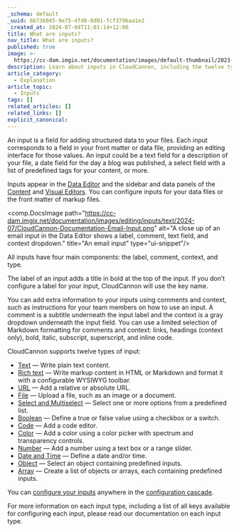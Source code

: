 ```yaml
---
_schema: default
_uuid: 6b736045-9e75-4fd0-8d01-fcf3796aa1e2
_created_at: 2024-07-04T11:01:14+12:00
title: What are inputs?
nav_title: What are inputs?
published: true
image: >-
  https://cc-dam.imgix.net/documentation/images/default-thumbnail/2023-Q4/CloudCannon-Documentation-Thumbnail.png
description: Learn about inputs in CloudCannon, including the twelve types of inputs.
article_category:
  - Explanation
article_topic:
  - Inputs
tags: []
related_articles: []
related_links: []
explicit_canonical:
---
```

An input is a field for adding structured data to your files. Each input corresponds to a field in your front matter or data file, providing an editing interface for those values. An input could be a text field for a description of your file, a date field for the day a blog was published, a select field with a list of predefined tags for your content, or more.

Inputs appear in the [Data Editor](/documentation/articles/the-data-editor/) and the sidebar and data panels of the [Content](/documentation/articles/the-content-editor/) and [Visual Editors](/documentation/articles/the-visual-editor/). You can configure inputs for your data files or the front matter of markup files.

<comp.DocsImage path="https://cc-dam.imgix.net/documentation/images/editing/inputs/text/2024-07/CloudCannon-Documentation-Email-Input.png" alt="A close up of an email input in the Data Editor shows a label, comment, text field, and context dropdown." title="An email input" type="ui-snippet"/>

All inputs have four main components: the label, comment, context, and type.

The label of an input adds a title in bold at the top of the input. If you don’t configure a label for your input, CloudCannon will use the key name.

You can add extra information to your inputs using comments and context, such as instructions for your team members on how to use an input. A comment is a subtitle underneath the input label and the context is a gray dropdown underneath the input field. You can use a limited selection of Markdown formatting for comments and context: links, headings (context only), bold, italic, subscript, superscript, and inline code.

CloudCannon supports twelve types of input:

* [Text](/documentation/articles/text-inputs/) — Write plain text content.
* [Rich text](/documentation/articles/rich-text-inputs/) — Write markup content in HTML or Markdown and format it with a configurable WYSIWYG toolbar.
* [URL](/documentation/articles/url-inputs/) — Add a relative or absolute URL.
* [File](/documentation/articles/file-inputs/) — Upload a file, such as an image or a document.
* [Select and Multiselect](/documentation/articles/select-and-multiselect-inputs/) — Select one or more options from a predefined list.
* [Boolean](/documentation/articles/boolean-inputs/) — Define a true or false value using a checkbox or a switch.
* [Code](/documentation/articles/code-inputs/) — Add a code editor.
* [Color](/documentation/articles/color-inputs/) — Add a color using a color picker with spectrum and transparency controls.
* [Number](/documentation/articles/number-inputs/) — Add a number using a text box or a range slider.
* [Date and Time](/documentation/articles/date-and-time-inputs/) — Define a date and/or time.
* [Object](/documentation/articles/object-inputs/) — Select an object containing predefined inputs.
* [Array](/documentation/articles/array-inputs/) — Create a list of objects or arrays, each containing predefined inputs.

You can [configure your inputs](/documentation/articles/configure-your-inputs/) anywhere in the [configuration cascade](/documentation/articles/using-the-configuration-cascade/).

For more information on each input type, including a list of all keys available for configuring each input, please read our documentation on each input type.